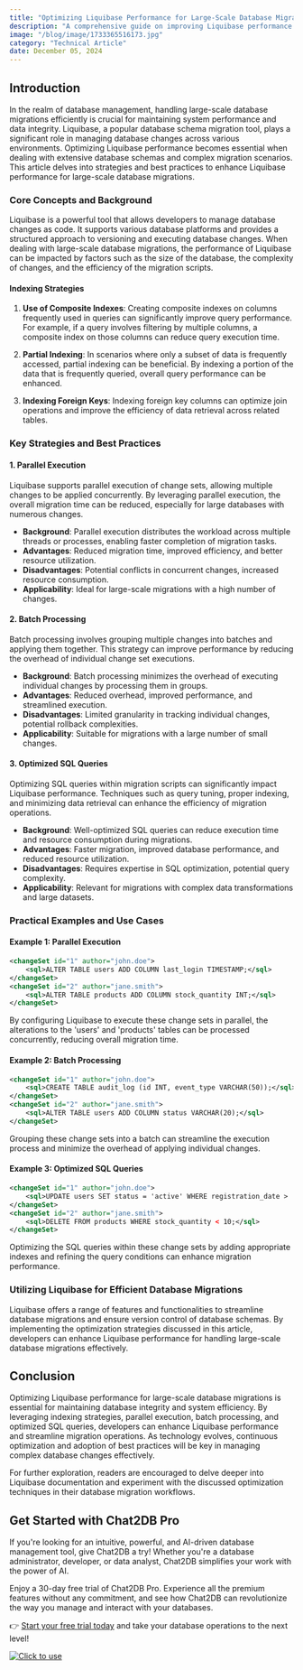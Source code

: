 ```yaml
---
title: "Optimizing Liquibase Performance for Large-Scale Database Migrations"
description: "A comprehensive guide on improving Liquibase performance for handling large-scale database migrations efficiently."
image: "/blog/image/1733365516173.jpg"
category: "Technical Article"
date: December 05, 2024
---
```


## Introduction

In the realm of database management, handling large-scale database migrations efficiently is crucial for maintaining system performance and data integrity. Liquibase, a popular database schema migration tool, plays a significant role in managing database changes across various environments. Optimizing Liquibase performance becomes essential when dealing with extensive database schemas and complex migration scenarios. This article delves into strategies and best practices to enhance Liquibase performance for large-scale database migrations.

### Core Concepts and Background

Liquibase is a powerful tool that allows developers to manage database changes as code. It supports various database platforms and provides a structured approach to versioning and executing database changes. When dealing with large-scale database migrations, the performance of Liquibase can be impacted by factors such as the size of the database, the complexity of changes, and the efficiency of the migration scripts.

#### Indexing Strategies

1. **Use of Composite Indexes**: Creating composite indexes on columns frequently used in queries can significantly improve query performance. For example, if a query involves filtering by multiple columns, a composite index on those columns can reduce query execution time.

2. **Partial Indexing**: In scenarios where only a subset of data is frequently accessed, partial indexing can be beneficial. By indexing a portion of the data that is frequently queried, overall query performance can be enhanced.

3. **Indexing Foreign Keys**: Indexing foreign key columns can optimize join operations and improve the efficiency of data retrieval across related tables.

### Key Strategies and Best Practices

#### 1. Parallel Execution

Liquibase supports parallel execution of change sets, allowing multiple changes to be applied concurrently. By leveraging parallel execution, the overall migration time can be reduced, especially for large databases with numerous changes.

- **Background**: Parallel execution distributes the workload across multiple threads or processes, enabling faster completion of migration tasks.
- **Advantages**: Reduced migration time, improved efficiency, and better resource utilization.
- **Disadvantages**: Potential conflicts in concurrent changes, increased resource consumption.
- **Applicability**: Ideal for large-scale migrations with a high number of changes.

#### 2. Batch Processing

Batch processing involves grouping multiple changes into batches and applying them together. This strategy can improve performance by reducing the overhead of individual change set executions.

- **Background**: Batch processing minimizes the overhead of executing individual changes by processing them in groups.
- **Advantages**: Reduced overhead, improved performance, and streamlined execution.
- **Disadvantages**: Limited granularity in tracking individual changes, potential rollback complexities.
- **Applicability**: Suitable for migrations with a large number of small changes.

#### 3. Optimized SQL Queries

Optimizing SQL queries within migration scripts can significantly impact Liquibase performance. Techniques such as query tuning, proper indexing, and minimizing data retrieval can enhance the efficiency of migration operations.

- **Background**: Well-optimized SQL queries can reduce execution time and resource consumption during migrations.
- **Advantages**: Faster migration, improved database performance, and reduced resource utilization.
- **Disadvantages**: Requires expertise in SQL optimization, potential query complexity.
- **Applicability**: Relevant for migrations with complex data transformations and large datasets.

### Practical Examples and Use Cases

#### Example 1: Parallel Execution

```xml
<changeSet id="1" author="john.doe">
    <sql>ALTER TABLE users ADD COLUMN last_login TIMESTAMP;</sql>
</changeSet>
<changeSet id="2" author="jane.smith">
    <sql>ALTER TABLE products ADD COLUMN stock_quantity INT;</sql>
</changeSet>
```

By configuring Liquibase to execute these change sets in parallel, the alterations to the 'users' and 'products' tables can be processed concurrently, reducing overall migration time.

#### Example 2: Batch Processing

```xml
<changeSet id="1" author="john.doe">
    <sql>CREATE TABLE audit_log (id INT, event_type VARCHAR(50));</sql>
</changeSet>
<changeSet id="2" author="jane.smith">
    <sql>ALTER TABLE users ADD COLUMN status VARCHAR(20);</sql>
</changeSet>
```

Grouping these change sets into a batch can streamline the execution process and minimize the overhead of applying individual changes.

#### Example 3: Optimized SQL Queries

```xml
<changeSet id="1" author="john.doe">
    <sql>UPDATE users SET status = 'active' WHERE registration_date > '2022-01-01';</sql>
</changeSet>
<changeSet id="2" author="jane.smith">
    <sql>DELETE FROM products WHERE stock_quantity < 10;</sql>
</changeSet>
```

Optimizing the SQL queries within these change sets by adding appropriate indexes and refining the query conditions can enhance migration performance.

### Utilizing Liquibase for Efficient Database Migrations

Liquibase offers a range of features and functionalities to streamline database migrations and ensure version control of database schemas. By implementing the optimization strategies discussed in this article, developers can enhance Liquibase performance for handling large-scale database migrations effectively.

## Conclusion

Optimizing Liquibase performance for large-scale database migrations is essential for maintaining database integrity and system efficiency. By leveraging indexing strategies, parallel execution, batch processing, and optimized SQL queries, developers can enhance Liquibase performance and streamline migration operations. As technology evolves, continuous optimization and adoption of best practices will be key in managing complex database changes effectively.

For further exploration, readers are encouraged to delve deeper into Liquibase documentation and experiment with the discussed optimization techniques in their database migration workflows.

## Get Started with Chat2DB Pro

If you're looking for an intuitive, powerful, and AI-driven database management tool, give Chat2DB a try! Whether you're a database administrator, developer, or data analyst, Chat2DB simplifies your work with the power of AI.

Enjoy a 30-day free trial of Chat2DB Pro. Experience all the premium features without any commitment, and see how Chat2DB can revolutionize the way you manage and interact with your databases.

👉 [Start your free trial today](https://chat2db.ai/pricing) and take your database operations to the next level!


[![Click to use](/image/blog/bg/chat2db.jpg)](https://app.chat2db-ai.com/)

